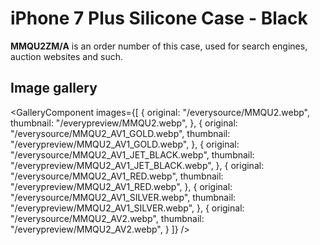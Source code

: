 
# iPhone 7 Plus Silicone Case - Black

<Callout type='info' emoji='👉🏻'>**MMQU2ZM/A** is an order number of this case, used for search engines, auction websites and such.</Callout>

## Image gallery

<GalleryComponent
    images={[
      {
        original: "/everysource/MMQU2.webp",
        thumbnail: "/everypreview/MMQU2.webp",
      },
      {
        original: "/everysource/MMQU2_AV1_GOLD.webp",
        thumbnail: "/everypreview/MMQU2_AV1_GOLD.webp",
      },
      {
        original: "/everysource/MMQU2_AV1_JET_BLACK.webp",
        thumbnail: "/everypreview/MMQU2_AV1_JET_BLACK.webp",
      },
      {
        original: "/everysource/MMQU2_AV1_RED.webp",
        thumbnail: "/everypreview/MMQU2_AV1_RED.webp",
      },
      {
        original: "/everysource/MMQU2_AV1_SILVER.webp",
        thumbnail: "/everypreview/MMQU2_AV1_SILVER.webp",
      },
      {
        original: "/everysource/MMQU2_AV2.webp",
        thumbnail: "/everypreview/MMQU2_AV2.webp",
      }
    ]}
  />
